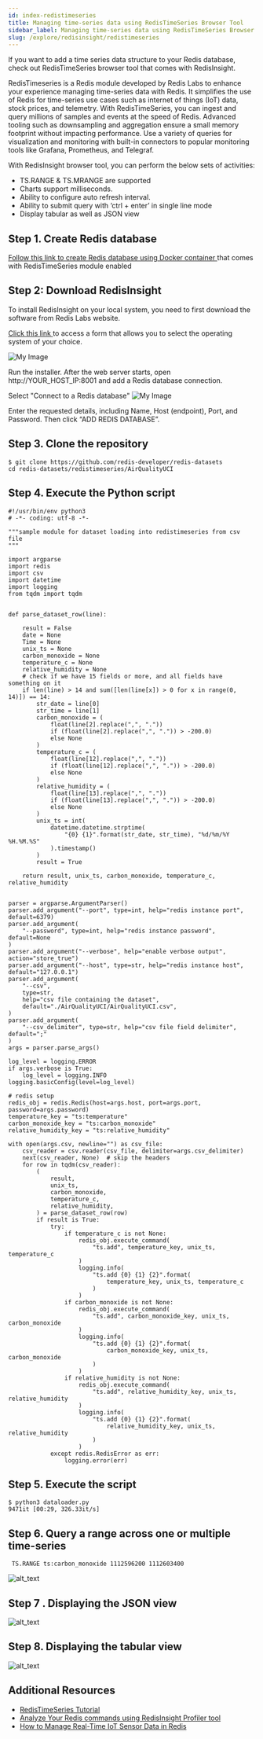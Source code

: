```yaml
---
id: index-redistimeseries
title: Managing time-series data using RedisTimeSeries Browser Tool
sidebar_label: Managing time-series data using RedisTimeSeries Browser Tool  
slug: /explore/redisinsight/redistimeseries
---
```




If you want to add a time series data structure to your Redis database, check out RedisTimeSeries browser tool that comes with RedisInsight. 

RedisTimeseries is a Redis module developed by Redis Labs to enhance your experience managing time-series data with Redis. It simplifies the use of Redis for time-series use cases such as internet of things (IoT) data, stock prices, and telemetry. With RedisTimeSeries, you can ingest and query millions of samples and events at the speed of Redis. Advanced tooling such as downsampling and aggregation ensure a small memory footprint without impacting performance. Use a variety of queries for visualization and monitoring with built-in connectors to popular monitoring tools like Grafana, Prometheus, and Telegraf.

With RedisInsight browser tool, you can perform the below sets of activities:



*   TS.RANGE & TS.MRANGE are supported
*   Charts support milliseconds.
*   Ability to configure auto refresh interval.
*   Ability to submit query with ‘ctrl + enter’ in single line mode
*   Display tabular as well as JSON view 

## Step 1. Create Redis database

[Follow this link to create Redis database using Docker container ](https://developer.redislabs.com/explore/redismod)that comes with RedisTimeSeries module enabled

## Step 2: Download RedisInsight


To install RedisInsight on your local system, you need to first download the software from Redis Labs website.

[Click this link ](https://redislabs.com/redis-enterprise/redis-insight/#insight-form) to access a form that allows you to select the operating system of your choice.

![My Image](images/redisinsightinstall.png)


Run the installer. After the web server starts, open http://YOUR_HOST_IP:8001 and add a Redis database connection.

Select "Connect to a Redis database"
![My Image](images/redisinsight4.png)

Enter the requested details, including Name, Host (endpoint), Port, and Password.  Then click “ADD REDIS DATABASE”.

## Step 3. Clone the repository


```
$ git clone https://github.com/redis-developer/redis-datasets
cd redis-datasets/redistimeseries/AirQualityUCI
```


## Step 4. Execute the Python script


```
#!/usr/bin/env python3
# -*- coding: utf-8 -*-

"""sample module for dataset loading into redistimeseries from csv file
"""

import argparse
import redis
import csv
import datetime
import logging
from tqdm import tqdm


def parse_dataset_row(line):

    result = False
    date = None
    Time = None
    unix_ts = None
    carbon_monoxide = None
    temperature_c = None
    relative_humidity = None
    # check if we have 15 fields or more, and all fields have something on it
    if len(line) > 14 and sum([len(line[x]) > 0 for x in range(0, 14)]) == 14:
        str_date = line[0]
        str_time = line[1]
        carbon_monoxide = (
            float(line[2].replace(",", "."))
            if (float(line[2].replace(",", ".")) > -200.0)
            else None
        )
        temperature_c = (
            float(line[12].replace(",", "."))
            if (float(line[12].replace(",", ".")) > -200.0)
            else None
        )
        relative_humidity = (
            float(line[13].replace(",", "."))
            if (float(line[13].replace(",", ".")) > -200.0)
            else None
        )
        unix_ts = int(
            datetime.datetime.strptime(
                "{0} {1}".format(str_date, str_time), "%d/%m/%Y %H.%M.%S"
            ).timestamp()
        )
        result = True

    return result, unix_ts, carbon_monoxide, temperature_c, relative_humidity


parser = argparse.ArgumentParser()
parser.add_argument("--port", type=int, help="redis instance port", default=6379)
parser.add_argument(
    "--password", type=int, help="redis instance password", default=None
)
parser.add_argument("--verbose", help="enable verbose output", action="store_true")
parser.add_argument("--host", type=str, help="redis instance host", default="127.0.0.1")
parser.add_argument(
    "--csv",
    type=str,
    help="csv file containing the dataset",
    default="./AirQualityUCI/AirQualityUCI.csv",
)
parser.add_argument(
    "--csv_delimiter", type=str, help="csv file field delimiter", default=";"
)
args = parser.parse_args()

log_level = logging.ERROR
if args.verbose is True:
    log_level = logging.INFO
logging.basicConfig(level=log_level)

# redis setup
redis_obj = redis.Redis(host=args.host, port=args.port, password=args.password)
temperature_key = "ts:temperature"
carbon_monoxide_key = "ts:carbon_monoxide"
relative_humidity_key = "ts:relative_humidity"

with open(args.csv, newline="") as csv_file:
    csv_reader = csv.reader(csv_file, delimiter=args.csv_delimiter)
    next(csv_reader, None)  # skip the headers
    for row in tqdm(csv_reader):
        (
            result,
            unix_ts,
            carbon_monoxide,
            temperature_c,
            relative_humidity,
        ) = parse_dataset_row(row)
        if result is True:
            try:
                if temperature_c is not None:
                    redis_obj.execute_command(
                        "ts.add", temperature_key, unix_ts, temperature_c
                    )
                    logging.info(
                        "ts.add {0} {1} {2}".format(
                            temperature_key, unix_ts, temperature_c
                        )
                    )
                if carbon_monoxide is not None:
                    redis_obj.execute_command(
                        "ts.add", carbon_monoxide_key, unix_ts, carbon_monoxide
                    )
                    logging.info(
                        "ts.add {0} {1} {2}".format(
                            carbon_monoxide_key, unix_ts, carbon_monoxide
                        )
                    )
                if relative_humidity is not None:
                    redis_obj.execute_command(
                        "ts.add", relative_humidity_key, unix_ts, relative_humidity
                    )
                    logging.info(
                        "ts.add {0} {1} {2}".format(
                            relative_humidity_key, unix_ts, relative_humidity
                        )
                    )
            except redis.RedisError as err:
                logging.error(err)

```


## Step 5. Execute the script


```
$ python3 dataloader.py                        
9471it [00:29, 326.33it/s]
```


## Step 6. Query a range across one or multiple time-series

 ` TS.RANGE ts:carbon_monoxide 1112596200 1112603400`





![alt_text](images/image1.png "image_tooltip")


## Step 7 . Displaying the JSON view





![alt_text](images/image2.png "image_tooltip")


## Step 8.  Displaying the tabular view





![alt_text](images/image3.png "image_tooltip")



## Additional Resources

- [RedisTimeSeries Tutorial](/howtos/redistimeseries)
- [Analyze Your Redis commands using RedisInsight Profiler tool](explore/redisinsight/profiler)
- [How to Manage Real-Time IoT Sensor Data in Redis](https://redislabs.com/blog/how-to-manage-real-time-iot-sensor-data-in-redis/)
